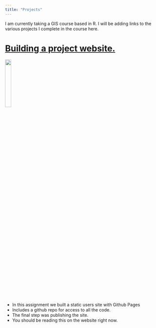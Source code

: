 ```yaml
---
title: "Projects"
---
```



I am currently taking a GIS course based in R. I will be adding links to the various projects I complete in the course here.

# [Building a project website.](https://mikejohnson51.github.io/spds/lab-01.html)
![](./img/my-website-screenshot.png){width=20%}

- In this assignment we built a static users site with Github Pages 
- Includes a github repo for access to all the code.
- The final step was publishing the site.
- You should be reading this on the website right now.
